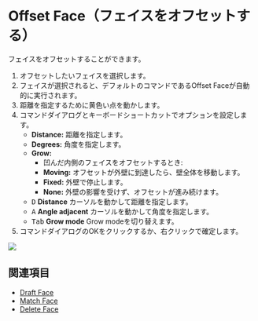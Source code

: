 
<Reference shortcut="Shift + O" command="Offset Face" button="" />

# Offset Face（フェイスをオフセットする）

フェイスをオフセットすることができます。

1. オフセットしたいフェイスを選択します。
2. フェイスが選択されると、デフォルトのコマンドであるOffset Faceが自動的に実行されます。
3. 距離を指定するために黄色い点を動かします。
4. コマンドダイアログとキーボードショートカットでオプションを設定します。
    - **Distance:** 距離を指定します。
    - **Degrees:** 角度を指定します。
    - **Grow:**
        - 凹んだ内側のフェイスをオフセットするとき:
        - **Moving:** オフセットが外壁に到達したら、壁全体を移動します。
        - **Fixed:** 外壁で停止します。
        - **None:** 外壁の影響を受けず、オフセットが進み続けます。
    - <kbd>D</kbd> **Distance** カーソルを動かして距離を指定します。
    - <kbd>A</kbd> **Angle adjacent** カーソルを動かして角度を指定します。
    - <kbd>Tab</kbd> **Grow mode** Grow modeを切り替えます。
5. コマンドダイアログのOKをクリックするか、右クリックで確定します。

![](/img/offset-face.gif)

## 関連項目
- [Draft Face](./draft-face)
- [Match Face](./match-face)
- [Delete Face](./delete-face)










